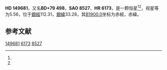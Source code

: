 {{Starbox begin
| name = HD 149681
}}
{{Starbox observe
| epoch = [[J2000.0|J2000.0]]
| constell = {{星座名待查}}<ref name=SIMBAD>{{cite web
 | url=http://simbad.u-strasbg.fr/simbad/sim-id?Ident=HR+6173
 | title=Pulsating variable Star
 | publisher=Centre de Données astronomiques de Strasbourg
 | work=SIMBAD
 | accessdate=2012-07-13
 | archive-date=2016-03-15
 | archive-url=https://web.archive.org/web/20160315125413/http://simbad.u-strasbg.fr/simbad/sim-id?Ident=HR+6173
 | dead-url=no
 }}</ref><ref name=DATA>{{cite web
 | url=http://vizier.u-strasbg.fr/viz-bin/VizieR-5?-out.add=.&-source=5050&-corr=PK=HR&-out.max=9999&HR=6173
 | title=VizieR Detailed Page
 | accessdate=2012-07-13
 | archive-date=2016-03-05
 | archive-url=https://web.archive.org/web/20160305030734/http://vizier.u-strasbg.fr/viz-bin/VizieR-5?-out.add=.&-source=5050&-corr=PK=HR&-out.max=9999&HR=6173
 | dead-url=no
 }}</ref>
| 星官 = 
| ra = {{RA|16|25|43.1}}<ref name=SIMBAD /><ref name=DATA />
| dec = {{DEC|+78|57|50}}<ref name=SIMBAD /><ref name=DATA />
| appmag_v = 5.56<ref name=SIMBAD /><ref name=DATA />
}}
{{Starbox character
| class = F0V<ref name=SIMBAD /><ref name=DATA />
| b-v = 0.26<ref name=SIMBAD /><ref name=DATA />
| u-b = 0.05<ref name=SIMBAD /><ref name=DATA />
| r-i = <ref name=SIMBAD /><ref name=DATA />
| variable = 
}}
{{Starbox astrometry
| radial_v = 0.05
| prop_mo_ra = -12
| parallax = 0.028
| p_error = 
}}
{{Starbox catalog
| names =BD+79 498，[[SAO星表|SAO]] 8527，[[HD星表|HD]] 149681，[[HR星表|HR]] 6173}}
{{Starbox reference |Simbad=HR+6173}}
{{Starbox end}}

'''HD 149681'''，又名'''BD+79 498'''，'''SAO 8527'''、'''HR 6173'''，是一颗恒星<ref name=SIMBAD /><ref name=DATA />，视星等为5.56，位于[[銀道座標系|銀經]]112.31，[[銀道座標系|銀緯]]33.28，其[[B1900.0|B1900.0]]坐标为赤經{{RA|16|31|17.3}}，赤緯{{DEC|+79|33.28|38}}。

== 参考文献 ==
{{reflist}}

{{star-stub}}

[[Category:HD和HDE天體|149681]]
[[Category:HR天體|6173]]
[[Category:SAO天體|8527]]
